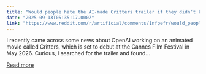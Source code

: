 ```yaml
---
title: "Would people hate the AI-made Critters trailer if they didn’t know it was AI?"
date: "2025-09-13T05:35:17.000Z"
link: "https://www.reddit.com/r/artificial/comments/1nfpefr/would_people_hate_the_aimade_critters_trailer_if/"
---
```


I recently came across some news about OpenAI working on an animated movie called Critters, which is set to debut at the Cannes Film Festival in May 2026. Curious, I searched for the trailer and found...

[Read more](https://www.reddit.com/r/artificial/comments/1nfpefr/would_people_hate_the_aimade_critters_trailer_if/)
